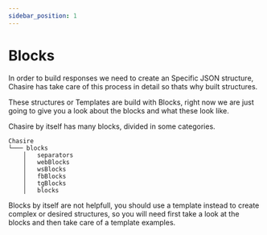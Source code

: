 ```yaml
---
sidebar_position: 1
---
```


# Blocks


In order to build responses we need to create an Specific JSON structure, Chasire has take care of this process in detail so thats why built structures.

These structures or Templates are build with Blocks, right now we are just going to give you a look about the blocks and what these look like.

Chasire by itself has many blocks, divided in some categories.

```shell
Chasire
└─── blocks
    │   separators
    │   webBlocks
    │   wsBlocks
    │   fbBlocks
    │   tgBlocks
    │   blocks
```

Blocks by itself are not helpfull, you should use a template instead to create complex or desired structures, so you will need first take a look at the blocks and then take care of a template examples.
